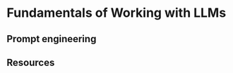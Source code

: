 # Fundamentals of Working with LLMs

<!-- Basic LLM capabilities and prompt engineering fundamentals -->

## Prompt engineering

## Resources

<!-- 
This has some links to some excellent external resources too: https://ellmer.tidyverse.org/articles/prompt-design.html
-->